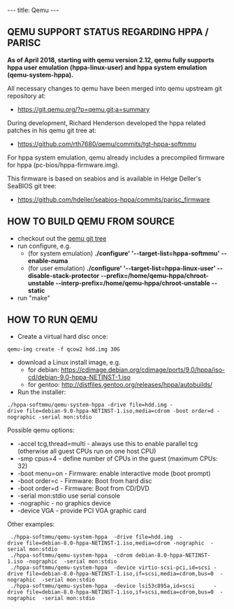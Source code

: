 ---
title: Qemu
---

== QEMU SUPPORT STATUS REGARDING HPPA / PARISC ==

'''As of April 2018, starting with qemu version 2.12, qemu fully supports hppa user emulation (hppa-linux-user) and hppa system emulation (qemu-system-hppa).'''

All necessary changes to qemu have been merged into qemu upstream git repository at:
* https://git.qemu.org/?p=qemu.git;a=summary
During development, Richard Henderson developed the hppa related patches in his qemu git tree at:
* https://github.com/rth7680/qemu/commits/tgt-hppa-softmmu
For hppa system emulation, qemu already includes a precompiled firmware for hppa (pc-bios/hppa-firmware.img).

This firmware is based on seabios and is available in Helge Deller's SeaBIOS git tree:
* https://github.com/hdeller/seabios-hppa/commits/parisc_firmware

== HOW TO BUILD QEMU FROM SOURCE ==

* checkout out the [https://git.qemu.org/?p=qemu.git;a=summary qemu git tree]
* run configure, e.g.
** (for system emulation) '''./configure' '--target-list=hppa-softmmu' --enable-numa'''
** (for user emulation) '''./configure' '--target-list=hppa-linux-user' --disable-stack-protector --prefix=/home/qemu-hppa/chroot-unstable --interp-prefix=/home/qemu-hppa/chroot-unstable --static'''
* run "make"

== HOW TO RUN QEMU ==

* Create a virtual hard disc once:
 qemu-img create -f qcow2 hdd.img 30G
* download a Linux install image, e.g.
** for debian: https://cdimage.debian.org/cdimage/ports/9.0/hppa/iso-cd/debian-9.0-hppa-NETINST-1.iso
** for gentoo: http://distfiles.gentoo.org/releases/hppa/autobuilds/
* Run the installer:
 ./hppa-softmmu/qemu-system-hppa -drive file=hdd.img -drive file=debian-9.0-hppa-NETINST-1.iso,media=cdrom -boot order=d -nographic -serial mon:stdio 

Possible qemu options:
* -accel tcg,thread=multi  - always use this to enable parallel tcg (otherwise all guest CPUs run on one host CPU)
* -smp cpus=4      - define number of CPUs in the guest (maximum CPUs: 32) 
* -boot menu=on    - Firmware: enable interactive mode (boot prompt)
* -boot order=c    - Firmware: Boot from hard disc
* -boot order=d    - Firmware: Boot from CD/DVD
* -serial mon:stdio   use serial console
* -nographic       - no graphics device
* -device VGA      - provide PCI VGA graphic card

Other examples:
  ./hppa-softmmu/qemu-system-hppa  -drive file=hdd.img  -drive file=debian-8.0-hppa-NETINST-1.iso,media=cdrom -nographic  -serial mon:stdio
  ./hppa-softmmu/qemu-system-hppa  -cdrom debian-8.0-hppa-NETINST-1.iso -nographic  -serial mon:stdio
  ./hppa-softmmu/qemu-system-hppa  -device virtio-scsi-pci,id=scsi -drive file=debian-8.0-hppa-NETINST-1.iso,if=scsi,media=cdrom,bus=0  -nographic  -serial mon:stdio
  ./hppa-softmmu/qemu-system-hppa  -device lsi53c895a,id=scsi      -drive file=debian-8.0-hppa-NETINST-1.iso,if=scsi,media=cdrom,bus=0  -nographic  -serial mon:stdio